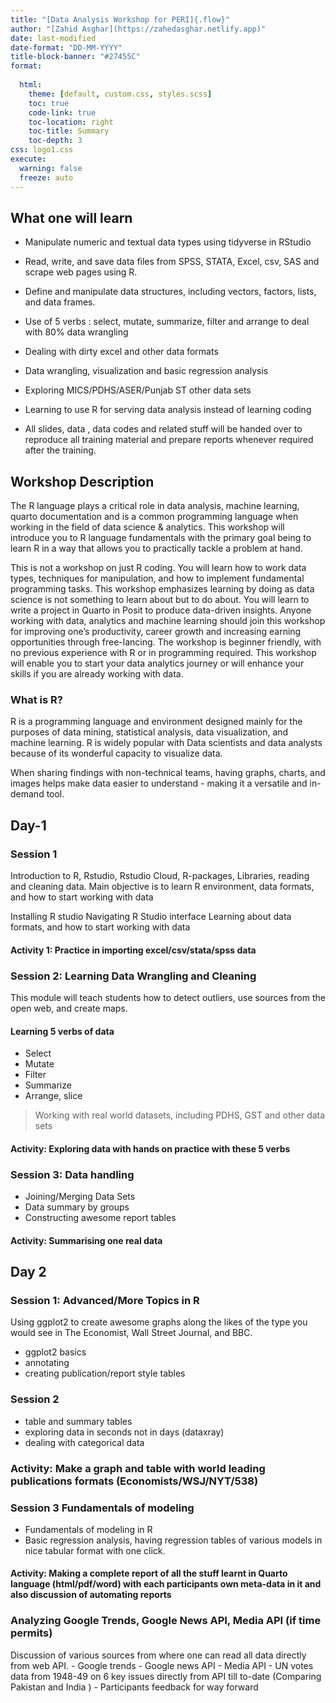 ```yaml
---
title: "[Data Analysis Workshop for PERI]{.flow}"
author: "[Zahid Asghar](https://zahedasghar.netlify.app)"
date: last-modified
date-format: "DD-MM-YYYY"
title-block-banner: "#27455C"
format: 
   
  html:
    theme: [default, custom.css, styles.scss]
    toc: true
    code-link: true
    toc-location: right
    toc-title: Summary
    toc-depth: 3
css: logo1.css
execute: 
  warning: false
  freeze: auto
---
```


## What one will learn 

-   Manipulate numeric and textual data types using tidyverse in RStudio 

-   Read, write, and save data files from SPSS, STATA, Excel, csv, SAS and scrape web pages using R. 

-   Define and manipulate data structures, including vectors, factors, lists, and data frames. 

-   Use of 5 verbs : select, mutate, summarize, filter and arrange to deal with 80% data wrangling 

-   Dealing with dirty excel and other data formats 

-   Data wrangling, visualization and basic regression analysis
-   Exploring MICS/PDHS/ASER/Punjab ST other data sets

-   Learning to use R for serving data analysis instead of learning coding

-   All slides, data , data codes and related stuff will be handed over to reproduce all training material and prepare reports whenever required after the training.

## Workshop Description

The R language plays a critical role in data analysis, machine learning, quarto documentation and is a common programming language when working in the field of data science & analytics. This workshop will introduce you to R language fundamentals with the primary goal being to learn R in a way that allows you to practically tackle a problem at hand.  


This is not a workshop on just R coding. You will learn how to work data types, techniques for manipulation, and how to implement fundamental programming tasks. This workshop emphasizes learning by doing as data science is not something to learn about but to do about. You will learn to write a project in Quarto in Posit to produce data-driven insights. 
Anyone working with data, analytics and machine learning should join this workshop for improving one’s productivity, career growth and increasing earning opportunities through free-lancing. 
The workshop is beginner friendly, with no previous experience with R or in programming required. This workshop will enable you to start your data analytics journey or will enhance your skills if you are already working with data.

### What is R? 

R is a programming language and environment designed mainly for the purposes of data mining, statistical analysis, data visualization, and machine learning. R is widely popular with Data scientists and data analysts because of its wonderful capacity to visualize data. 

When sharing findings with non-technical teams, having graphs, charts, and images helps make data easier to understand - making it a versatile and in-demand tool.

## Day-1

### Session 1 

Introduction to R, Rstudio, Rstudio Cloud, R-packages, Libraries, reading and cleaning data. Main objective is to learn R environment, data formats, and how to start working with data

Installing R studio
Navigating R Studio interface
Learning about data formats, and how to start working with data 

#### Activity 1: Practice in importing excel/csv/stata/spss data


### Session 2: Learning Data Wrangling and Cleaning
This module will teach students how to detect outliers, use sources from the open web, and create maps.

#### Learning 5 verbs of data 

-   Select
-   Mutate 
-   Filter 
-   Summarize 
-   Arrange, slice 

> Working with real world datasets, including PDHS, GST and other data sets 

#### Activity: Exploring data with hands on practice with these 5 verbs

### Session 3: Data handling

-   Joining/Merging Data Sets 
-   Data summary by groups 
-   Constructing awesome report tables 

#### Activity: Summarising one real data 


## Day 2
### Session 1: Advanced/More Topics in R
Using ggplot2 to create awesome graphs along the likes of the type you would see in The Economist, Wall Street Journal, and BBC.

-   ggplot2 basics
-   annotating 
-   creating publication/report style tables

### Session 2

-   table and summary tables 
-   exploring data in seconds not in days (dataxray) 
-   dealing with categorical data 

### Activity: Make a graph and table with world leading publications formats (Economists/WSJ/NYT/538)

### Session 3 Fundamentals of modeling
-   Fundamentals of modeling in R 
-   Basic regression analysis, having regression tables of various models in nice tabular format with one click.

#### Activity: Making a complete report of all the stuff learnt in Quarto language (html/pdf/word) with each participants own meta-data in it and also discussion of automating reports 



### Analyzing Google Trends, Google News API, Media API (if time permits)

Discussion of various sources from where one can read all data directly from web API. - Google trends - Google news API - Media API - UN votes data from 1948-49 on 6 key issues directly from API till to-date (Comparing Pakistan and India ) - Participants feedback for way forward
